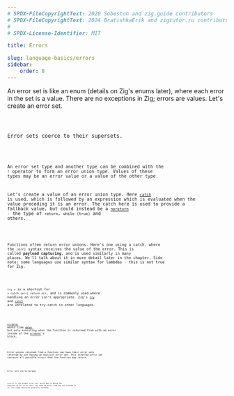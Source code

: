 ```yaml
---
# SPDX-FileCopyrightText: 2020 Sobeston and zig.guide contributors
# SPDX-FileCopyrightText: 2024 BratishkaErik and zigtutor.ru contributors
#
# SPDX-License-Identifier: MIT

title: Errors

slug: language-basics/errors
sidebar:
    order: 8
---
```




An error set is like an enum (details on Zig's enums later), where each error in
the set is a value. There are no exceptions in Zig; errors are values. Let's
create an error set.

<Code code={ErrorSet} lang="zig"/>

Error sets coerce to their supersets.

<Code code={ErrorSetCoercion} collapse="1-8" lang="zig"/>

An error set type and another type can be combined with the `!` operator to form
an error union type. Values of these types may be an error value or a value of
the other type.

Let's create a value of an error union type. Here
[`catch`](https://ziglang.org/documentation/master/#catch) is used, which is
followed by an expression which is evaluated when the value preceding it is an
error. The catch here is used to provide a fallback value, but could instead be
a [`noreturn`](https://ziglang.org/documentation/master/#noreturn) - the type of
`return`, `while (true)` and others.

<Code code={ErrorUnion} collapse="1-10" lang="zig"/>

Functions often return error unions. Here's one using a catch, where the `|err|`
syntax receives the value of the error. This is called **payload capturing**,
and is used similarly in many places. We'll talk about it in more detail later
in the chapter. Side note: some languages use similar syntax for lambdas - this
is not true for Zig.

<Code code={ErrorPayloadCapture} collapse="1-2" lang="zig"/>

`try x` is a shortcut for `x catch |err| return err`, and is commonly used where
handling an error isn't appropriate. Zig's
[`try`](https://ziglang.org/documentation/master/#try) and
[`catch`](https://ziglang.org/documentation/master/#catch) are unrelated to
try-catch in other languages.

<Code code={ErrorTry} collapse="1-6" lang="zig"/>

[`errdefer`](https://ziglang.org/documentation/master/#errdefer) works like
[`defer`](https://ziglang.org/documentation/master/#defer), but only executing
when the function is returned from with an error inside of the
[`errdefer`](https://ziglang.org/documentation/master/#errdefer)'s block.

<Code code={Errdefer} collapse="1-6" lang="zig"/>

Error unions returned from a function can have their error sets inferred by not
having an explicit error set. This inferred error set contains all possible
errors that the function may return.

<Code code={ErrorSetInferred} lang="zig"/>

Error sets can be merged.

<Code code={ErrorSetMerge} lang="zig"/>

`anyerror` is the global error set, which due to being the superset of all error
sets, can have an error from any set coerced to it. Its usage should be
generally avoided.
